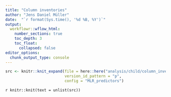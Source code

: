 ```yaml
---
title: "Column inventories"
author: "Jens Daniel Müller"
date:  "`r format(Sys.time(), '%d %B, %Y')`"
output: 
  workflowr::wflow_html:
    number_sections: true
    toc_depth: 3
    toc_float:
      collapsed: false
editor_options:
  chunk_output_type: console
---
```



```r

src <- knitr::knit_expand(file = here::here("analysis/child/column_inventories_analysis.Rmd"),
                          version_id_pattern = "p",
                          config = "MLR_predictors")


```

`r knitr::knit(text = unlist(src))`


